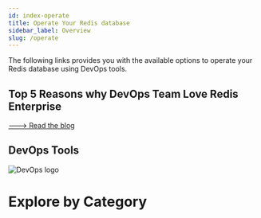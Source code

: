 ```yaml
---
id: index-operate
title: Operate Your Redis database
sidebar_label: Overview
slug: /operate
---
```


The following links provides you with the available options to operate your Redis database using DevOps tools.


<div class="row text--left">

<div class="col ">
<div className="ri-container">

## Top 5 Reasons why DevOps Team Love Redis Enterprise
[---> Read the blog](https://redis.com/blog/why-devops-teams-love-redis-enterprise/) 
</div>
</div>

<div class="col ">
<div className="ri-container">

## DevOps Tools
![DevOps logo](/img/logos/devops.png)

</div>
</div>
</div>

# Explore by Category

<div class="row">
    <div class="col">
        <RedisCard
            title="CI-CD"
            description="Continous Integration & Deployment"
            page="/operate/CI-CD"
            />
    </div>
 <div class="col">
     <RedisCard
        title="Observability"
        description="Observe your database"
        page="/operate/observability"
        />
  </div>
 <div class="col">
     <RedisCard
        title="Provisioning"
        description="Provision your database"
        page="/operate/provisioning"
        />
  </div>
</div>

<div class="row">
 <div class="col">
        <RedisCard
            title="Orchestration"
            description="Orchestrating Redis"
            page="/operate/orchestration"
            />
    </div>




</div>
